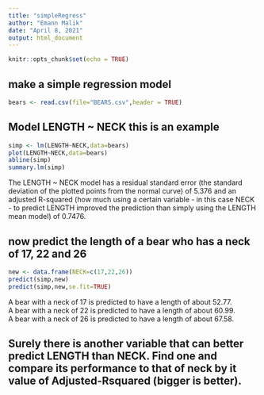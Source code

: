 ```yaml
---
title: "simpleRegress"
author: "Emann Malik"
date: "April 8, 2021"
output: html_document
---
```


```r
knitr::opts_chunk$set(echo = TRUE)
```
  
## make a simple regression model

```r
bears <- read.csv(file="BEARS.csv",header = TRUE)
```

## Model LENGTH ~ NECK  this is an example  

```r
simp <- lm(LENGTH~NECK,data=bears)
plot(LENGTH~NECK,data=bears)
abline(simp)
summary.lm(simp)
```
  
The LENGTH ~ NECK model has a residual standard error (the standard deviation of the plotted points from the normal curve) of 5.376 and an adjusted R-squared (how much using a certain variable - in this case NECK - to predict LENGTH improved the prediction than simply using the LENGTH mean model) of 0.7476.
  
## now predict the length of a bear who has a neck of 17, 22 and 26


```r
new <- data.frame(NECK=c(17,22,26))
predict(simp,new)
predict(simp,new,se.fit=TRUE)
```
  
A bear with a neck of 17 is predicted to have a length of about 52.77.  
A bear with a neck of 22 is predicted to have a length of about 60.99.  
A bear with a neck of 26 is predicted to have a length of about 67.58.  
  
## Surely there is another variable that can better predict LENGTH than NECK. Find one and compare its performance to that of neck by it value of Adjusted-Rsquared (bigger is better).


